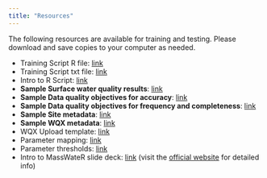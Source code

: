 ```yaml
---
title: "Resources"
---
```


The following resources are available for training and testing. Please download and save copies to your computer as needed.

-   Training Script R file: [link](https://github.com/massbays-tech/intro-to-r/raw/main/data/MassWateR_Training_script.R)
-   Training Script txt file: [link](https://github.com/massbays-tech/intro-to-r/raw/main/data/MassWateR_Training_script.txt)
-   Intro to R Script: [link](https://github.com/massbays-tech/intro-to-r/raw/main/data/R_Training_script.R)
-   **Sample Surface water quality results**: [link](https://github.com/massbays-tech/intro-to-r/raw/main/data/Training_Results.xlsx)
-   **Sample Data quality objectives for accuracy**: [link](https://github.com/massbays-tech/intro-to-r/raw/main/data/Training_DQOAccuracy.xlsx)
-   **Sample Data quality objectives for frequency and completeness**: [link](https://github.com/massbays-tech/intro-to-r/raw/main/data/Training_DQOFreqComp.xlsx)
-   **Sample Site metadata**: [link](https://github.com/massbays-tech/intro-to-r/raw/main/data/Training_Sites.xlsx)
-   **Sample WQX metadata**: [link](https://github.com/massbays-tech/intro-to-r/raw/main/data/Training_WQXMeta.xlsx)
-   WQX Upload template: [link](https://github.com/massbays-tech/MassWateR/raw/main/inst/extdata/WQX_Phys-Chem_Template_for_MassWateR.xlsx)
-   Parameter mapping: [link](https://github.com/massbays-tech/MassWateR/raw/main/inst/extdata/ParameterMapping.xlsx)
-   Parameter thresholds: [link](https://github.com/massbays-tech/MassWateR/raw/main/inst/extdata/ThresholdMapping.xlsx)
-   Intro to MassWateR slide deck: [link](https://massbays-tech.github.io/intro-to-masswater){target="_blank"} (visit the [official website](https://massbays-tech.github.io/MassWateR) for detailed info)
